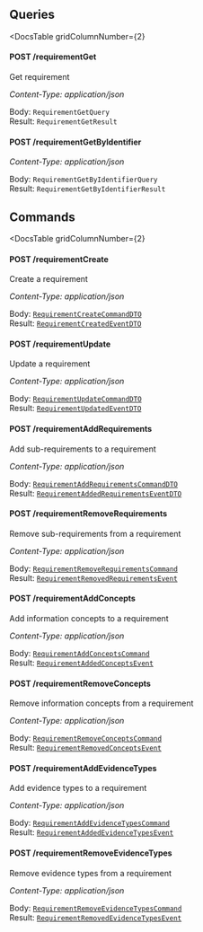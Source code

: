 


<div
  class={"spacer"}
/>



## Queries

<DocsTable
  gridColumnNumber={2}
>

  <div>

  

#### POST /requirementGet



Get requirement

*Content-Type: application/json*
  </div>

  <div>

    
Body: `RequirementGetQuery`  
Result: `RequirementGetResult`
  </div>

  <div>

  

#### POST /requirementGetByIdentifier

*Content-Type: application/json*
  </div>

  <div>

    
Body: `RequirementGetByIdentifierQuery`  
Result: `RequirementGetByIdentifierResult`
  </div>
</DocsTable>

<div
  class={"spacer"}
/>



## Commands

<DocsTable
  gridColumnNumber={2}
>

  <div>

  

#### POST /requirementCreate



Create a requirement

*Content-Type: application/json*
  </div>

  <div>

    
Body: [`RequirementCreateCommandDTO`](#requirement-create)  
Result: [`RequirementCreatedEventDTO`](#requirement-create)
  </div>

  <div>

  

#### POST /requirementUpdate



Update a requirement

*Content-Type: application/json*
  </div>

  <div>

    
Body: [`RequirementUpdateCommandDTO`](#requirement-update)  
Result: [`RequirementUpdatedEventDTO`](#requirement-update)
  </div>

  <div>

  

#### POST /requirementAddRequirements



Add sub-requirements to a requirement

*Content-Type: application/json*
  </div>

  <div>

    
Body: [`RequirementAddRequirementsCommandDTO`](#requirement-add-requirements)  
Result: [`RequirementAddedRequirementsEventDTO`](#requirement-add-requirements)
  </div>

  <div>

  

#### POST /requirementRemoveRequirements



Remove sub-requirements from a requirement

*Content-Type: application/json*
  </div>

  <div>

    
Body: [`RequirementRemoveRequirementsCommand`](#requirement-remove-requirements)  
Result: [`RequirementRemovedRequirementsEvent`](#requirement-remove-requirements)
  </div>

  <div>

  

#### POST /requirementAddConcepts



Add information concepts to a requirement

*Content-Type: application/json*
  </div>

  <div>

    
Body: [`RequirementAddConceptsCommand`](#requirement-add-concepts)  
Result: [`RequirementAddedConceptsEvent`](#requirement-add-concepts)
  </div>

  <div>

  

#### POST /requirementRemoveConcepts



Remove information concepts from a requirement

*Content-Type: application/json*
  </div>

  <div>

    
Body: [`RequirementRemoveConceptsCommand`](#requirement-remove-concepts)  
Result: [`RequirementRemovedConceptsEvent`](#requirement-remove-concepts)
  </div>

  <div>

  

#### POST /requirementAddEvidenceTypes



Add evidence types to a requirement

*Content-Type: application/json*
  </div>

  <div>

    
Body: [`RequirementAddEvidenceTypesCommand`](#requirement-add-evidence-types)  
Result: [`RequirementAddedEvidenceTypesEvent`](#requirement-add-evidence-types)
  </div>

  <div>

  

#### POST /requirementRemoveEvidenceTypes



Remove evidence types from a requirement

*Content-Type: application/json*
  </div>

  <div>

    
Body: [`RequirementRemoveEvidenceTypesCommand`](#requirement-remove-evidence-types)  
Result: [`RequirementRemovedEvidenceTypesEvent`](#requirement-remove-evidence-types)
  </div>
</DocsTable>
